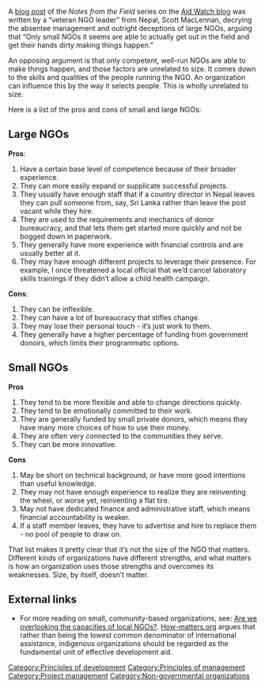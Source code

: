 A [http://blogs.nyu.edu/fas/dri/aidwatch/2009/05/cry_from_the_field_in_nepal.html blog post] of the ''Notes from the Field'' series on the [http://blogs.nyu.edu/fas/dri/aidwatch/ Aid Watch blog] was written by a “veteran NGO leader” from Nepal, Scott MacLennan, decrying the absentee management and outright deceptions of large NGOs, arguing that “Only small NGOs it seems are able to actually get out in the field and get their hands dirty making things happen.”

An opposing argument is that only competent, well-run NGOs are able to make things happen, and those factors are unrelated to size. It comes down to the skills and qualities of the people running the NGO. An organization can influence this by the way it selects people. This is wholly unrelated to size.

Here is a list of the pros and cons of small and large NGOs:

== Large NGOs ==

'''Pros''':
# Have a certain base level of competence because of their broader experience.
# They can more easily expand or supplicate successful projects.
# They usually have enough staff that if a country director in Nepal leaves they can pull someone from, say, Sri Lanka rather than leave the post vacant while they hire.
# They are used to the requirements and mechanics of donor bureaucracy, and that lets them get started more quickly and not be bogged down in paperwork.
# They generally have more experience with financial controls and are usually better at it.
# They may have enough different projects to leverage their presence. For example, I once threatened a local official that we’d cancel laboratory skills trainings if they didn’t allow a child health campaign.

'''Cons''':
# They can be inflexible.
# They can have a lot of bureaucracy that stifles change.
# They may lose their personal touch - it’s just work to them.
# They generally have a higher percentage of funding from government donoirs, which limits their programmatic options.


== Small NGOs ==

'''Pros'''
# They tend to be more flexible and able to change directions quickly.
# They tend to be emotionally committed to their work.
# They are generally funded by small private donors, which means they have many more choices of how to use their money.
# They are often very connected to the communities they serve.
# They can be more innovative.

'''Cons'''
# May be short on technical background, or have more good intentions than useful knowledge.
# They may not have enough experience to realize they are reinventing the wheel, or worse yet, reinventing a flat tire.
# May not have dedicated finance and administrative staff, which means financial accountability is weaker.
# If a staff member leaves, they have to advertise and hire to replace them - no pool of people to draw on.

That list makes it pretty clear that it’s not the size of the NGO that matters. Different kinds of organizations have different strengths, and what matters is how an organization uses those strengths and overcomes its weaknesses. Size, by itself, doesn’t matter.

== External links ==

* For more reading on small, community-based organizations, see: [http://www.how-matters.org/2010/11/08/missing-from-diy-aid-debate/ Are we overlooking the capacities of local NGOs?]. [http://www.how-matters.org/ How-matters.org] argues that rather than being the lowest common denominator of international assistance, indigenous organizations should be regarded as the fundamental unit of effective development aid.


{{attrib bloodandmilk|url=http://bloodandmilk.org/?p=1322 }}

[[Category:Principles of development]]
[[Category:Principles of management]]
[[Category:Project management]]
[[Category:Non-governmental organizations]]